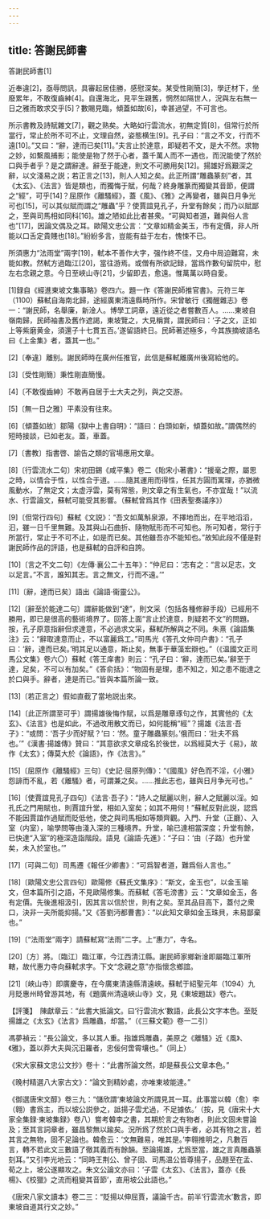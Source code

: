 ```yaml
---
---
---
```

title: 答謝民師書
---



答謝民師書[1]


近奉違[2]，亟辱問訊，具審起居佳勝，感慰深矣。某受性剛簡[3]，學迂材下，坐廢累年，不敢復齒紳[4]。自還海北，見平生親舊，惘然如隔世人，況與左右無一日之雅而敢求交乎[5]？數賜見臨，傾蓋如故[6]，幸甚過望，不可言也。

所示書教及詩賦雜文[7]，觀之熟矣。大略如行雲流水，初無定質[8]，伹常行於所當行，常止於所不可不止，文理自然，姿態横生[9]。孔子曰：“言之不文，行而不遠[10]。”又曰：“辭，達而已矣[11]。”夫言止於達意，即疑若不文，是大不然。求物之妙，如繫風捕影；能使是物了然于心者，蓋千萬人而不一遇也，而況能使了然於口與手者乎？是之謂辭達。辭至于能達，則文不可勝用矣[12]。揚雄好爲艱深之辭，以文淺易之説；若正言之[13]，則人人知之矣。此正所謂“雕蟲篆刻”者，其《太玄》、《法言》皆是類也，而獨悔于賦，何哉？終身雕篆而獨變其音節，便謂之“經”，可乎[14]？屈原作《離騷經》，蓋《風》、《雅》之再變者，雖與日月争光可也[15]，可以其似賦而謂之“雕蟲”乎？使賈誼見孔子，升堂有餘矣；而乃以賦鄙之，至與司馬相如同科[16]。雄之陋如此比者甚衆。“可與知者道，難與俗人言也”[17]，因論文偶及之耳。歐陽文忠公言：“文章如精金美玉，市有定價，非人所能以口舌定貴賤也[18]。”紛紛多言，豈能有益于左右，愧悚不已。

所須惠力“法雨堂”兩字[19]，軾本不善作大字，强作終不佳，又舟中局迫難寫，未能如教。然軾方過臨江[20]，當往游焉。或僧有所欲記録，當爲作數句留院中，慰左右念親之意。今日至峽山寺[21]，少留即去，愈遠。惟萬萬以時自愛。

[1]録自《經進東坡文集事略》卷四六。題一作《答謝民師推官書》。元符三年（1100）蘇軾自海南北歸，途經廣東清遠縣時所作。宋曾敏行《獨醒雜志》卷一：“謝民師，名舉廉，新淦人。博學工詞章，遠近從之者嘗數百人。……東坡自嶺南歸，民師袖書及舊作遮謁，東坡覽之，大見稱賞，謂民師曰：‘子之文，正如上等紫磨黄金，須還子十七貫五百。’遂留語終日。民師著述極多，今其族摘坡語名曰《上金集》者，蓋其一也。”

[2]〔奉違〕離别。謝民師時在廣州任推官，此信是蘇軾離廣州後寫給他的。

[3]〔受性剛簡〕秉性剛直簡慢。

[4]〔不敢復齒紳〕不敢再自居于士大夫之列，與之交游。

[5]〔無一日之雅〕平素没有往來。

[6]〔傾蓋如故〕鄒陽《獄中上書自明》：“語曰：白頭如新，傾蓋如故。”謂偶然的短時接談，已如老友。蓋，車蓋。

[7]〔書教〕指書啓、諭告之類的官場應用文章。

[8]〔行雲流水二句〕宋初田錫《咸平集》卷二《貽宋小著書》：“援毫之際，屬思之時，以情合于性，以性合于道。……隨其運用而得性，任其方圓而寓理，亦猶微風動水，了無定文；太虚浮雲，莫有常態，則文章之有生氣也，不亦宜哉！”以流水、行雲論文，蘇軾可能受其影響。（蘇軾曾爲其作《田表聖奏議序》）

[9]〔但常行四句〕蘇軾《文説》：“吾文如萬斛泉源，不擇地而出，在平地滔滔，汩，雖一日千里無難。及其與山石曲折、隨物賦形而不可知也。所可知者，常行于所當行，常止于不可不止，如是而已矣。其他雖吾亦不能知也。”故知此段不僅是對謝民師作品的評語，也是蘇軾的自評和自誇。

[10]〔言之不文二句〕《左傳·襄公二十五年》：“仲尼曰：‘志有之：“言以足志，文以足言。”不言，誰知其志。言之無文，行而不遠。’”

[11]〔辭，達而已矣〕語出《論語·衞靈公》。

[12]〔辭至於能達二句〕謂辭能做到“達”，則文采（包括各種修辭手段）已經用不勝用，即已是很高的藝術境界了。回答上面“言止於達意，則疑若不文”的問題。按，孔子原意指辭但求達意，不必過求文采，蘇軾所解與之不同。朱熹《論語集注》云：“辭取達意而止，不以富麗爲工。”司馬光《答孔文仲司户書》：“孔子曰：‘辭，達而已矣。’明其足以通意，斯止矣，無事于華藻宏辯也。”（《温國文正司馬公文集》卷六〇）蘇軾《答王庠書》則云：“孔子曰：‘辭，達而已矣。’辭至于達，足矣，不可以有加矣。”《答俞括》：“物固有是理，患不知之，知之患不能達之於口與手。辭者，達是而已。”皆與本篇所論一致。

[13]〔若正言之〕假如直截了當地説出來。

[14]〔此正所謂至可乎〕謂揚雄後悔作賦，以爲是雕章琢句之作，其實他的《太玄》、《法言》也是如此，不過改用散文而已，如何能稱“經”？揚雄《法言·吾子》：“或問：‘吾子少而好賦？’曰：‘然。童子雕蟲篆刻。’俄而曰：‘壯夫不爲也。’”《漢書·揚雄傳》贊曰：“其意欲求文章成名於後世，以爲經莫大于《易》，故作《太玄》；傳莫大於《論語》，作《法言》。”

[15]〔屈原作《離騷經》三句〕《史記·屈原列傳》：“《國風》好色而不淫，《小雅》怨誹而不亂，若《離騷》者，可謂兼之矣。……推此志也，雖與日月争光可也。”

[16]〔使賈誼見孔子四句〕《法言·吾子》：“詩人之賦麗以則，辭人之賦麗以淫。如孔氏之門用賦也，則賈誼升堂，相如入室矣；如其不用何！”蘇軾反對此説，認爲不能因賈誼作過賦而貶低他，使之與司馬相如等類齊觀。入門、升堂（正廳）、入室（内室），喻學問等由淺入深的三種境界。升堂，喻已達相當深度；升堂有餘，已快達“入室”的極深造詣階段。語見《論語·先進》：“子曰：‘由（子路）也升堂矣，未入於室也。’”

[17]〔可與二句〕司馬遷《報任少卿書》：“可爲智者道，難爲俗人言也。”

[18]〔歐陽文忠公言四句〕歐陽修《蘇氏文集序》：“斯文，金玉也”，以金玉喻文，但本篇所引之語，不見歐陽修集。而蘇軾《答毛滂書》云：“文章如金玉，各有定價。先後進相汲引，因其言以信於世，則有之矣。至其品目高下，蓋付之衆口，決非一夫所能抑揚。”又《答劉沔都曹書》：“以此知文章如金玉珠貝，未易鄙棄也。”

[19]〔“法雨堂”兩字〕請蘇軾寫“法雨”二字。上“惠力”，寺名。

[20]〔方〕將。〔臨江〕臨江軍，今江西清江縣。謝民師家鄉新淦即屬臨江軍所轄，故代惠力寺向蘇軾求字。下文“念親之意”亦指懷念鄉誼。

[21]〔峽山寺〕即廣慶寺，在今廣東清遠縣清遠峽。蘇軾于紹聖元年（1094）九月貶惠州時曾游其地，有《題廣州清遠峽山寺》文，見《東坡題跋》卷六。

【評箋】　陳獻章云：“此書大抵論文。曰‘行雲流水’數語，此長公文字本色。至貶揚雄之《太玄》《法言》爲雕蟲，却當。”（《三蘇文範》卷一二引）

馮夢禎云：“長公論文，多以其人重。指雄爲雕蟲，美原之《離騷》近《風》、《雅》，蓋以莽大夫與沉汨羅者，忠佞何啻霄壤也。”（同上）

《宋大家蘇文忠公文抄》卷十：“此書所論文然，却是蘇長公文章本色。”

《晚村精選八大家古文》：“論文到精妙處，亦唯東坡能達。”

《御選唐宋文醇》卷三九：“儲欣謂‘東坡論文所謂見其一耳。此事當以韓（愈）李（翱）書爲主，而以坡公説參之，詆揚子雲尤過，不足據依。’（按，見《唐宋十大家全集録·東坡集録》卷八）嘗考韓李之書，其期於言之有物者，則此文固未嘗論及；至其言詞章者，雖昌黎無以踰矣。況所爲了然於口與手者，必其有物之言，若其言之無物，固不足論也。韓愈云：‘文無難易，唯其是。’李翱推明之，凡數百言，轉不若此文三數語了徹其義而有餘韻。至論揚雄，尤爲至當，雄之言真雕蟲篆刻耳。”又引李光地云：“同時王荆公、曾子固、司馬温公皆尊揚子，品題至在孟、荀之上，坡公遂顯攻之。朱文公論文亦曰：‘子雲《太玄》、《法言》，蓋亦《長楊》、《校獵》之流而粗變其音節’，直用坡公此語也。”

《唐宋八家文讀本》卷二三：“貶揚以伸屈賈，議論千古。前半‘行雲流水’數言，即東坡自道其行文之妙。”